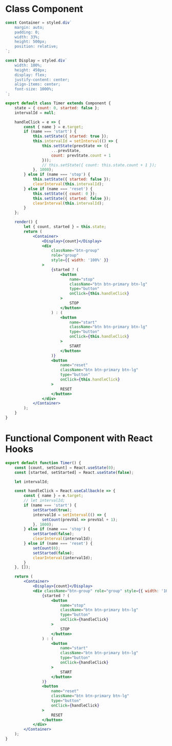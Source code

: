 # Class Component

```jsx
const Container = styled.div`
    margin: auto;
    padding: 0;
    width: 33%;
    height: 500px;
    position: relative;
`;

const Display = styled.div`
    width: 100%;
    height: 450px;
    display: flex;
    justify-content: center;
    align-items: center;
    font-size: 1000%;
`;

export default class Timer extends Component {
    state = { count: 0, started: false };
    intervalId = null;

    handleClick = e => {
        const { name } = e.target;
        if (name === 'start') {
            this.setState({ started: true });
            this.intervalId = setInterval(() => {
                this.setState(prevState => ({
                    ...prevState,
                    count: prevState.count + 1
                }));
                // this.setState({ count: this.state.count + 1 });
            }, 1000);
        } else if (name === 'stop') {
            this.setState({ started: false });
            clearInterval(this.intervalId);
        } else if (name === 'reset') {
            this.setState({ count: 0 });
            this.setState({ started: false });
            clearInterval(this.intervalId);
        }
    };

    render() {
        let { count, started } = this.state;
        return (
            <Container>
                <Display>{count}</Display>
                <div
                    className="btn-group"
                    role="group"
                    style={{ width: '100%' }}
                >
                    {started ? (
                        <button
                            name="stop"
                            className="btn btn-primary btn-lg"
                            type="button"
                            onClick={this.handleClick}
                        >
                            STOP
                        </button>
                    ) : (
                        <button
                            name="start"
                            className="btn btn-primary btn-lg"
                            type="button"
                            onClick={this.handleClick}
                        >
                            START
                        </button>
                    )}
                    <button
                        name="reset"
                        className="btn btn-primary btn-lg"
                        type="button"
                        onClick={this.handleClick}
                    >
                        RESET
                    </button>
                </div>
            </Container>
        );
    }
}
```

# Functional Component with React Hooks

```jsx
export default function Timer() {
    const [count, setCount] = React.useState(0);
    const [started, setStarted] = React.useState(false);

    let intervalId;

    const handleClick = React.useCallback(e => {
        const { name } = e.target;
        // let intervalId;
        if (name === 'start') {
            setStarted(true);
            intervalId = setInterval(() => {
                setCount(prevVal => prevVal + 1);
            }, 1000);
        } else if (name === 'stop') {
            setStarted(false);
            clearInterval(intervalId);
        } else if (name === 'reset') {
            setCount(0);
            setStarted(false);
            clearInterval(intervalId);
        }
    }, []);

    return (
        <Container>
            <Display>{count}</Display>
            <div className="btn-group" role="group" style={{ width: '100%' }}>
                {started ? (
                    <button
                        name="stop"
                        className="btn btn-primary btn-lg"
                        type="button"
                        onClick={handleClick}
                    >
                        STOP
                    </button>
                ) : (
                    <button
                        name="start"
                        className="btn btn-primary btn-lg"
                        type="button"
                        onClick={handleClick}
                    >
                        START
                    </button>
                )}
                <button
                    name="reset"
                    className="btn btn-primary btn-lg"
                    type="button"
                    onClick={handleClick}
                >
                    RESET
                </button>
            </div>
        </Container>
    );
}
```
